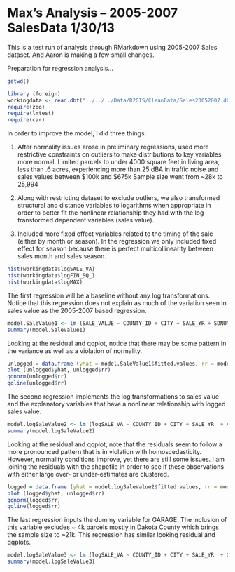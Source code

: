 Max's Analysis -- 2005-2007 SalesData 1/30/13
========================================================

This is a test run of analysis through RMarkdown using 2005-2007 Sales dataset. And Aaron is making a few small changes.

Preparation for regression analysis...
```r
getwd()

library (foreign)
workingdata <- read.dbf("../../../Data/R2GIS/CleanData/Sales20052007.dbf")
require(zoo)
require(lmtest)
require(car)

```

In order to improve the model, I did three things:

(1) After normality issues arose in preliminary regressions, used more restrictive constraints on outliers to make distributions to key variables more normal.
Limited parcels to under 4000 square feet in living area, less than .6 acres, experiencing more than 25 dBA in traffic noise and sales values between $100k and $675k
Sample size went from ~28k to 25,994

(2) Along with restricting dataset to exclude outliers, we also transformed structural and distance variables to logarithms when appropriate in order to better fit the nonlinear relationship they had with the log transformed dependent variables (sales value).

(3) Included more fixed effect variables related to the timing of the sale (either by month or season). In the regression we only included fixed effect for season because there is perfect multicollinearity between sales month and sales season.

```r
hist(workingdata$logSALE_VA)
hist(workingdata$logFIN_SQ_)
hist(workingdata$logMAX)
```

The first regression will be a baseline without any log transformations. Notice that this regression does not explain as much of the variation seen in sales value as the 2005-2007 based regression.


```r
model.SaleValue1 <- lm (SALE_VALUE ~ COUNTY_ID + CITY + SALE_YR + SDNUM + ACRES_POLY + HOMESTEAD + FIN_SQ_FT + YEAR_BUILT + MAX + PARK_dist + LAKE_dist + MCA3 + MCA5 + SHOP_dist + CBD_dist +SALE_SEASO, data=workingdata)
summary(model.SaleValue1)
```

Looking at the residual and qqplot, notice that there may be some pattern in the variance as well as a violation of normality.

```r
unlogged = data.frame (yhat = model.SaleValue1$fitted.values, rr = model.SaleValue1$residuals)
plot (unlogged$yhat, unlogged$rr)
qqnorm(unlogged$rr)
qqline(unlogged$rr)
```

The second regression implements the log transformations to sales value and the explanatory variables that have a nonlinear relationship with logged sales value.

```r
model.logSaleValue2 <- lm (logSALE_VA ~ COUNTY_ID + CITY + SALE_YR  + ACRES_POLY + ACRES2 + HOMESTEAD + logFIN_SQ_ + YEAR_BUILT + logMAX + logPARK  + MCA3 + logSHOP + logCBD +SALE_SEASO, data=workingdata)
summary(model.logSaleValue2)
```

Looking at the residual and qqplot, note that the residuals seem to follow a more pronounced pattern that is in violation with homoscedasticity. However, normality conditions improve, yet there are still some issues. I am joining the residuals with the shapefile in order to see if these observations with either large over- or under-estimates are clustered.

```r
logged = data.frame (yhat = model.logSaleValue2$fitted.values, rr = model.logSaleValue2$residuals)
plot (logged$yhat, unlogged$rr)
qqnorm(logged$rr)
qqline(logged$rr)
```

The last regression inputs the dummy variable for GARAGE. The inclusion of this variable excludes ~ 4k parcels mostly in Dakota County which brings the sample size to ~21k. This regression has similar looking residual and qqplots.

```r
model.logSaleValue3 <- lm (logSALE_VA ~ COUNTY_ID + CITY + SALE_YR  + GARAGE + ACRES_POLY + ACRES2 + HOMESTEAD + logFIN_SQ_ + YEAR_BUILT + logMAX + logPARK  + MCA3 + logSHOP + logCBD +SALE_SEASO, data=workingdata)
summary(model.logSaleValue3)
```

